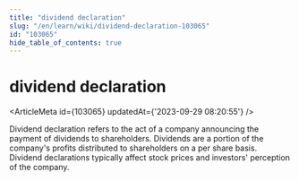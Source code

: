 ```yaml
---
title: "dividend declaration"
slug: "/en/learn/wiki/dividend-declaration-103065"
id: "103065"
hide_table_of_contents: true
---
```



# dividend declaration

<ArticleMeta id={103065} updatedAt={'2023-09-29 08:20:55'} />
<div className='border-solid border-b border-t-0 my-4 border-[var(--ifm-color-gray-300)]' />

Dividend declaration refers to the act of a company announcing the payment of dividends to shareholders. Dividends are a portion of the company's profits distributed to shareholders on a per share basis. Dividend declarations typically affect stock prices and investors' perception of the company.
